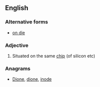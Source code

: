 ==English==

===Alternative forms===
* [[on die]]

===Adjective===
{{en-adj|-|head=[[on]]-[[die]]}}

# Situated on the same [[chip]] (of silicon etc)

===Anagrams===
* [[Dione#English|Dione]], [[dione#English|dione]], [[inode#English|inode]]